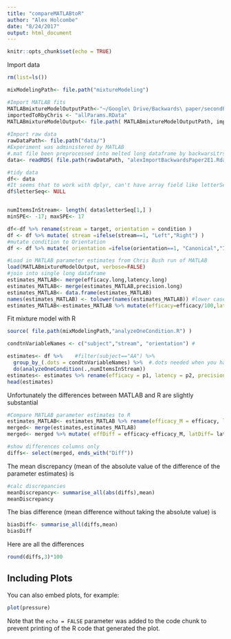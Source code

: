 ```yaml
---
title: "compareMATLABtoR"
author: "Alex Holcombe"
date: "8/24/2017"
output: html_document
---
```


```r
knitr::opts_chunk$set(echo = TRUE)
```

Import data

```r
rm(list=ls())

mixModelingPath<- file.path("mixtureModeling")

#Import MATLAB fits
MATLABmixtureModelOutputPath<-"~/Google\ Drive/Backwards\ paper/secondPaper/E1/Data/MixModData"
importedToRbyChris <- "allParams.RData"
MATLABmixtureModelOutput<- file.path( MATLABmixtureModelOutputPath, importedToRbyChris )
  
#Import raw data
rawDataPath<- file.path("data/")
#Experiment was administered by MATLAB
#.mat file been preprocessed into melted long dataframe by backwarsLtrsLoadRawData.R
data<- readRDS( file.path(rawDataPath, "alexImportBackwardsPaper2E1.Rdata") ) 

#tidy data
df<- data
#It seems that to work with dplyr, can't have array field like letterSeq
df$letterSeq<- NULL


numItemsInStream<- length( data$letterSeq[1,] )  
minSPE<- -17; maxSPE<- 17

df<-df %>% rename(stream = target, orientation = condition )
df <- df %>% mutate( stream =ifelse(stream==1, "Left","Right") )
#mutate condition to Orientation
df <- df %>% mutate( orientation =ifelse(orientation==1, "Canonical","Inverted") )

#Load in MATLAB parameter estimates from Chris Bush run of MATLAB
load(MATLABmixtureModelOutput, verbose=FALSE)
#join into single long dataframe
estimates_MATLAB<- merge(efficacy.long,latency.long)
estimates_MATLAB<- merge(estimates_MATLAB,precision.long)
estimates_MATLAB<- data.frame(estimates_MATLAB)
names(estimates_MATLAB) <- tolower(names(estimates_MATLAB)) #lower case the column names
estimates_MATLAB<-estimates_MATLAB %>% mutate(efficacy=efficacy/100,latency=latency/100,precision=precision/100)

```

Fit mixture model with R
```r
source( file.path(mixModelingPath,"analyzeOneCondition.R") )

condtnVariableNames <- c("subject","stream", "orientation") # 

estimates<- df %>%    #filter(subject=="AA") %>%
  group_by_(.dots = condtnVariableNames) %>%  #.dots needed when you have a variable containing multiple factor names
  do(analyzeOneCondition(.,numItemsInStream))
estimates<- estimates %>% rename(efficacy = p1, latency = p2, precision = p3)
head(estimates)
```

Unfortunately the differences between MATLAB and R are slightly substantial
```r
#Compare MATLAB parameter estimates to R
estimates_MATLAB<- estimates_MATLAB %>% rename(efficacy_M = efficacy, latency_M = latency, precision_M = precision)
merged<- merge(estimates,estimates_MATLAB)  
merged<- merged %>% mutate( effDiff = efficacy-efficacy_M, latDiff= latency_M-latency, preDiff= precision_M-precision )

#show differences columns only
diffs<- select(merged, ends_with("Diff"))
```

The mean discrepancy (mean of the absolute value of the difference of the parameter estimates) is
```r
#calc discrepancies
meanDiscrepancy<- summarise_all(abs(diffs),mean)
meanDiscrepancy
```

The bias difference (mean difference without taking the absolute value) is
```r
biasDiff<- summarise_all(diffs,mean)
biasDiff
```

Here are all the differences
```r
round(diffs,3)*100
```



## Including Plots

You can also embed plots, for example:

```r
plot(pressure)
```

Note that the `echo = FALSE` parameter was added to the code chunk to prevent printing of the R code that generated the plot.
